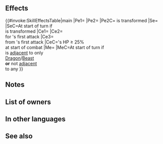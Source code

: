 {{Weapon Infobox
|tagid=SID_閉ざす者の爪牙
|intID=2865
|exclusive=1
|weaponType=Beast
|canUseMove=Flying
|cost=400
|might=14
|range=1
|effect=Grants Spd+3. At start of combat, if unit's HP ≥ 25%, grants Atk/Spd+6 to unit during combat. Unit's first attack during combat deals damage = X% of unit's Spd (X = the number of foes within 3 spaces × 10; max 30%). Reduces damage from foe's first attack during combat by X% (X = the number of foes within 3 spaces × 20; max 60%).<br><br>At start of turn, if unit is adjacent to only beast or dragon allies or if unit is not adjacent to any ally, unit transforms (otherwise, unit reverts). If unit transforms, unit can move 1 extra space. (That turn only. Does not stack.) If unit transforms, grants Atk+2.
|statModifiers=0,14,3,0,0
|required=Adult (Flier)
|properties=random_owner,enemy_only
}}
==Effects==
{{#invoke:SkillEffectsTable|main
|Pe1={{Eft|Stat Boosts|Spd|3}}
|Pe2={{Eft|Stat Boosts|Atk|2}}
|Pe2C={{Tgt|Unit}} is transformed
|Se={{SEt|Mobility Increased}}
|SeC=At start of turn if<br>{{Tgt|Unit}} is transformed
|Ce1={{Eft|Temporary debuffs|Atk/Spd|6}}
|Ce2={{Eft|Damage Boost|(10 x {{Tgt|Foes}} [[within 3 spaces|within<br>3 spaces]] of {{Tgt|Target Foe}})%<br>of {{Tgt|Unit}}'s Spd|max=30%}}<br>for {{Tgt|Unit}}'s first attack
|Ce3={{Eft|Damage Reduction|(20 x {{Tgt|Foes}} [[within 3 spaces|within<br>3 spaces]] of {{Tgt|Target Foe}})%|max=60%}}<br>from {{Tgt|Foe}}'s first attack
|CeC={{Tgt|Unit}}'s HP ≥ 25%<br>at start of combat
|Me={{Eft|Transform}}
|MeC=At start of turn if<br>{{Tgt|Unit}} is [[adjacent]] to only<br>{{Cwti|group=1|Dragon,Beast}} [[Dragon]]/[[Beast]]<br>{{Tgt|Allies}} '''or''' not [[adjacent]]<br>to any {{Tgt|Ally}}
}}

==Notes==
{{Temporary buffs}}
{{DamageBoost}}
{{DamagePercentageReduction}}
{{Beast (Flier)}}
==List of owners==
{{Skill Hero List}}
==In other languages==
{{OtherLanguages
|japanese=閉ざす者の爪牙
|german=Schließzahn
|spanishEU=Colmillo divisorio
|spanishLA=Colmillo divisorio
|french=Croc fermeture
|italian=Zanna separatrice
|chineseTW=封閉者的爪牙
|portuguese=Presa separadora
}}
==See also==
{{See also skills|cond=Description LIKE '%unit\'s first attack%deals damage =%of unit_s Spd%' OR Description LIKE '%reduces damage from foe_s first attack during combat%' AND Exclusive='1'}}
{{Weapons Navbox}}